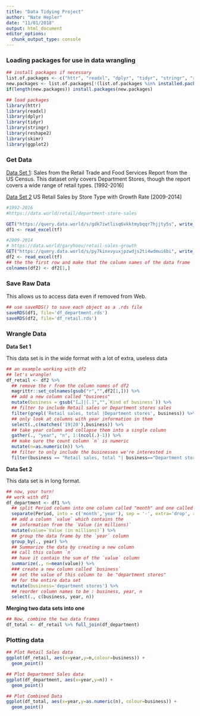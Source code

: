 ```yaml
---
title: "Data Tidying Project"
author: "Nate Hepler"
date: "11/01/2018"
output: html_document
editor_options: 
  chunk_output_type: console
---
```


### Loading packages for use in data wrangling
```r
## install packages if necessary
list.of.packages <- c("httr", "readxl", "dplyr", "tidyr", "stringr", "reshape2", "skimr", "ggplot2")
new.packages <- list.of.packages[!(list.of.packages %in% installed.packages()[,"Package"])]
if(length(new.packages)) install.packages(new.packages)

## load packages
library(httr)
library(readxl)
library(dplyr)
library(tidyr)
library(stringr)
library(reshape2)
library(skimr)
library(ggplot2)
```

### Get Data

[Data Set 1](https://data.world/retail/department-store-sales): Sales from the Retail Trade and Food Services Report from the US Census. This dataset only covers Department Stores, though the report covers a wide range of retail types. [1992-2016]

[Data Set 2](https://data.world/garyhoov/retail-sales-growth) US Retail Sales by Store Type with Growth Rate [2009-2014]

```r
#1992-2016
#https://data.world/retail/department-store-sales

GET("https://query.data.world/s/gdk7iwtlisq6vkktmybqqr7hjjty5s", write_disk(tf <- tempfile(fileext = ".xls")))
df1 <- read_excel(tf)

#2009-2014
# https://data.world/garyhoov/retail-sales-growth
GET("https://query.data.world/s/py7kinxvyuxjpzwdjs2ti4wdmui6bi", write_disk(tf <- tempfile(fileext = ".xls")))
df2 <- read_excel(tf)
## the the first row and make that the column names of the data frame
colnames(df2) <- df2[1,]
```

### Save Raw Data
This allows us to access data even if removed from Web.
```r
## use saveRDS() to save each object as a .rds file
saveRDS(df1, file='df_department.rds')
saveRDS(df2, file='df_retail.rds')

```

### Wrangle Data
**Data Set 1**

This data set is in the wide format with a lot of extra, useless data
```r
## an example working with df2
## let's wrangle!
df_retail <- df2 %>%
  ## remove the r from the column names of df2
  magrittr::set_colnames(gsub("r","",df2[1,])) %>% 
  ## add a new column called "business"
  mutate(business = gsub("[…]|[.]","",`Kind of business`)) %>%
  ## filter to include Retail sales or Department stores sales
  filter(grepl('Retail sales, total |Department stores', business)) %>%
  ## only look at columns with year information in them
  select(.,c(matches('19|20'),business)) %>%
  ## take year column and collapse them into a single column
  gather(., "year", "n", 1:(ncol(.)-1)) %>%
  ## make sure the count column `n` is numeric
  mutate(n=as.numeric(n)) %>%
  ## filter to only include the businesses we're interested in
  filter(business == "Retail sales, total "| business=="Department stores ")
```

**Data Set 2**

This data set is in long format.
```r
## now, your turn!
## work with df1
df_department <- df1 %>% 
  ## split Period column into one column called "month" and one called "year"
  separate(Period, into = c('month','year'), sep = '-', extra='drop', remove=FALSE) %>%
  ## add a column `value` which contains the 
  ## information from the `Value (in millions)` 
  mutate(value=`Value (in millions)`) %>%
  ## group the data frame by the `year` column
  group_by(., year) %>%
  ## Summarize the data by creating a new column
  ## call this column `n` 
  ## have it contain the sum of the `value` column
  summarize(., n=mean(value)) %>% 
  ### create a new column called `business`
  ## set the value of this column to  be "department stores" 
  ## for the entire data set 
  mutate(business='department stores') %>%
  ## reorder column names to be : business, year, n
  select(., c(business, year, n))
```

**Merging two data sets into one**
```r
## Now, combine the two data frames
df_total <- df_retail %>% full_join(df_department)
```

### Plotting data
```r
## Plot Retail Sales data
ggplot(df_retail, aes(x=year,y=n,colour=business)) +
  geom_point() 

## Plot Department Sales data
ggplot(df_department, aes(x=year,y=n)) +
  geom_point() 

## Plot Combined Data
ggplot(df_total, aes(x=year,y=as.numeric(n), colour=business)) +
  geom_point()
```